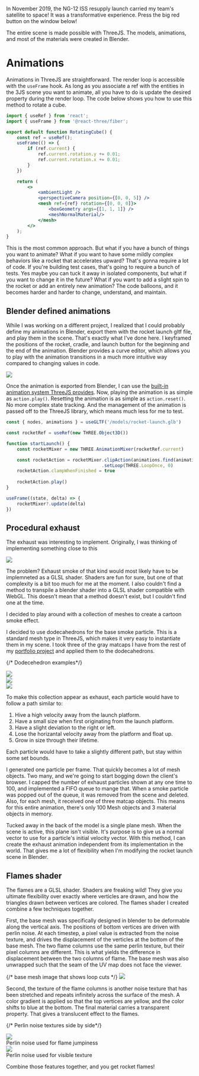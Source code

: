 
In November 2019, the NG-12 ISS resupply launch carried my team's satellite to space! It was a transformative experience. Press the big red button on the window below!

<div className="h-150">
<Canvas>
    <ambientLight />
    <perspectiveCamera position={[-0.2, 3.6, 6.5]} />
    <OrbitControls />
    <RocketLaunch />
</Canvas>
</div>

The entire scene is made possible with ThreeJS. The models, animations, and most of the materials were created in Blender. 

# Animations
Animations in ThreeJS are straightforward. The render loop is accessible with the `useFrame` hook. As long as you associate a ref with the entities in the 3JS scene you want to animate, all you have to do is update the desired property during the render loop. The code below shows you how to use this method to rotate a cube.

```jsx
import { useRef } from 'react';
import { useFrame } from '@react-three/fiber';

export default function RotatingCube() {
    const ref = useRef();
    useFrame(() => {
        if (ref.current) {
            ref.current.rotation.y += 0.01;
            ref.current.rotation.x += 0.01;
        }
    })

    return (
        <>
            <ambientLight />
            <perspectiveCamera position={[0, 0, 5]} />
            <mesh ref={ref} rotation={[0, 0, 0]}>
                <boxGeometry args={[1, 1, 1]} />
                <meshNormalMaterial/>
            </mesh>
        </>
    );
}
```

This is the most common approach. But what if you have a bunch of things you want to animate? What if you want to have some mildly complex behaviors like a rocket that accelerates upward? That's gonna require a lot of code. If you're building test cases, that's going to require a bunch of tests. Yes maybe you can tuck it away in isolated components, but what if you want to change it in the future? What if you want to add a slight spin to the rocket or add an entirely new animation? The code balloons, and it becomes harder and harder to change, understand, and maintain. 

## Blender defined animations
While I was working on a different project, I realized that I could probably define my animations in Blender, export them with the rocket launch gltf file, and play them in the scene. That's exactly what I've done here. I keyframed the positions of the rocket, cradle, and launch button for the beginning and the end of the animation. Blender provides a curve editor, which allows you to play with the animation transitions in a much more intuitive way compared to changing values in code. 

![](/pics/blender-rocket-animation-editor.png)

Once the animation is exported from Blender, I can use the [built-in animation system ThreeJS provides](https://threejs.org/docs/#manual/en/introduction/Animation-system). Now, playing the animation is as simple as `action.play()`. Resetting the animation is as simple as `action.reset()`. No more complex state tracking. And the management of the animation is passed off to the ThreeJS library, which means much less for me to test. 

```jsx
const { nodes, animations } = useGLTF('/models/rocket-launch.glb')

const rocketRef = useRef(new THREE.Object3D())

function startLaunch() {
    const rocketMixer = new THREE.AnimationMixer(rocketRef.current)

    const rocketAction = rocketMixer.clipAction(animations.find(animation => animation.name === 'rocketAction'))
                                    .setLoop(THREE.LoopOnce, 0)
    rocketAction.clampWhenFinished = true 
    
    rocketAction.play()
}

useFrame((state, delta) => {
    rocketMixer?.update(delta)
})
```

## Procedural exhaust
The exhaust was interesting to implement. Originally, I was thinking of implementing something close to this

![](/pics/antares-exhaust-ref.png)

The problem? Exhaust smoke of that kind would most likely have to be implemneted as a GLSL shader. Shaders are fun for sure, but one of that complexity is a bit too much for me at the moment. I also couldn't find a method to transpile a blender shader into a GLSL shader compatible with WebGL. This doesn't mean that a method doesn't exist, but I couldn't find one at the time.

I decided to play around with a collection of meshes to create a cartoon smoke effect.

I decided to use dodecahedrons for the base smoke particle. This is a standard mesh type in ThreeJS, which makes it very easy to instantiate them in my scene. I took three of the gray matcaps I have from the rest of my [portfolio project](lessons-from-a-3d-portfolio.mdx) and applied them to the dodecahedrons. 

{/* Dodecehedron examples*/}
<div class="flex flex-row justify-between h-100 gap-4 items-center">
    <div class="flex flex-col items-center">
        <img src="/matcaps/rock-gray.png" width={100} height={100}/>
        <Canvas>
            <ambientLight />
            <perspectiveCamera position={[0, 0, 1]} />
            <ExhaustParticle color={"rock-gray"} />
        </Canvas>
    </div>
    <div class="flex flex-col items-center">
        <img src="/matcaps/phx-gray.png" width={100} height={100}/>
        <Canvas>
            <ambientLight />
            <perspectiveCamera position={[0, 0, 1]} />
            <ExhaustParticle color={"phx-gray"} />
        </Canvas>
    </div>
    <div class="flex flex-col items-center">
        <img src="/matcaps/dish-support.png" width={100} height={100}/>
        <Canvas>
            <ambientLight />
            <perspectiveCamera position={[0, 0, 1]} />
            <ExhaustParticle color={"dish-support"} />
        </Canvas>
    </div>
</div>

To make this collection appear as exhaust, each particle would have to follow a path similar to:

1. Hive a high velocity away from the launch platform.
2. Have a small size when first originating from the launch platform.
3. Have a slight deviation to the right or left.
4. Lose the horizantal velocity away from the platform and float up.
5. Grow in size through their lifetime.

Each particle would have to take a slightly different path, but stay within some set bounds.

I generated one particle per frame. That quickly becomes a lot of mesh objects. Two many, and we're going to start bogging down the client's browser. I capped the number of exhaust particles shown at any one time to 100, and implemented a FIFO queue to mange that. When a smoke particle was popped out of the queue, it was removed from the scene and deleted. Also, for each mesh, it received one of three matcap objects. This means for this entire animation, there's only 100 Mesh objects and 3 material objects in memory.

Tucked away in the back of the model is a single plane mesh. When the scene is active, this plane isn't visible. It's purpose is to give us a normal vector to use for a particle's initial velocity vector. With this method, I can create the exhaust animation independent from its implementation in the world. That gives me a lot of flexibility when I'm modifying the rocket launch scene in Blender.  


## Flames shader
The flames are a GLSL shader. Shaders are freaking wild! They give you ultimate flexibility over exactly where verticles are drawn, and how the triangles drawn between vertices are colored. The flames shader I created combine a few techniques together.

First, the base mesh was specifically designed in blender to be deformable along the vertical axis. The positions of bottom vertices are driven with perlin noise. At each timestep, a pixel value is extracted from the noise texture, and drives the displacement of the verticles at the bottom of the base mesh. The two flame columns use the same perlin texture, but their pixel columns are different. This is what yields the difference in displacement between the two columns of flame. The base mesh was also unwrapped such that the seam of the UV map does not face the viewer.

{/* base mesh image that shows loop cuts */}
![](/pics/flames-base-mesh.png)

Second, the texture of the flame columns is another noise texture that has been stretched and repeats infinitely across the surface of the mesh. A color gradient is applied so that the top vertices are yellow, and the color shifts to blue at the bottom. The final material carries a transparent property. That gives a translucent effect to the flames. 

{/* Perlin noise textures side by side*/}
<div class="flex flex-row justify-between h-100 w-full gap-4">
    <div class="flex flex-col">
        <img src="/textures/jumpy-perlin.png" width={300} height={300}/>
        <div>Perlin noise used for flame jumpiness</div>
    </div>
    <div class="flex flex-col">
        <img src="/textures/perlin.png" width={300} height={300}/>
        <div>Perlin noise used for visible texture</div>
    </div>
</div>

Combine those features together, and you get rocket flames!


